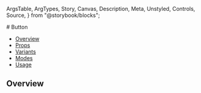   ArgsTable,
  ArgTypes,
  Story,
  Canvas,
  Description,
  Meta,
  Unstyled,
  Controls,
  Source,
} from "@storybook/blocks";


<Meta of={ButtonStories} title="Buttons" />

<Unstyled>
# Button

- [Overview](#overview)
- [Props](#props)
- [Variants](#variants)
- [Modes](#modes)
- [Usage](#usage)

## Overview

</Unstyled>
